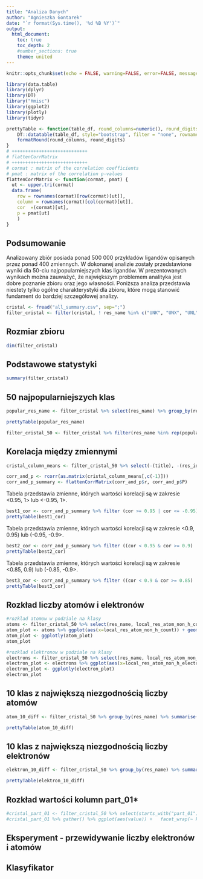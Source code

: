 ```yaml
---
title: "Analiza Danych"
author: "Agnieszka Gontarek"
date: "`r format(Sys.time(), '%d %B %Y')`"
output: 
  html_document:
    toc: true
    toc_depth: 2
    #number_sections: true
    theme: united  
---
```



```r
knitr::opts_chunk$set(echo = FALSE, warning=FALSE, error=FALSE, message=FALSE)
```

``` r
library(data.table)
library(dplyr)
library(DT)
library("Hmisc")
library(ggplot2)
library(plotly)
library(tidyr)
```

``` r
prettyTable <- function(table_df, round_columns=numeric(), round_digits=2) {
    DT::datatable(table_df, style="bootstrap", filter = "none", rownames = FALSE, extensions = "Buttons", options = list(dom = 'Bfrtip', buttons = c('copy', 'csv', 'excel', 'pdf', 'print'))) %>%
    formatRound(round_columns, round_digits)
}
# ++++++++++++++++++++++++++++
# flattenCorrMatrix
# ++++++++++++++++++++++++++++
# cormat : matrix of the correlation coefficients
# pmat : matrix of the correlation p-values
flattenCorrMatrix <- function(cormat, pmat) {
  ut <- upper.tri(cormat)
  data.frame(
    row = rownames(cormat)[row(cormat)[ut]],
    column = rownames(cormat)[col(cormat)[ut]],
    cor  =(cormat)[ut],
    p = pmat[ut]
    )
}
```

## Podsumowanie
Analizowany zbiór posiada ponad 500 000 przykładów ligandów opisanych przez ponad 400 zmiennych. W dokonanej analizie zostały przedstawione wyniki dla 50-ciu najpopularniejszych klas ligandów. W prezentowanych wynikach można zauważyć, że największym problemem analityka jest dobre poznanie zbioru oraz jego własności. Poniższa analiza przedstawia niestety tylko ogólne charakterystyki dla zbioru, które mogą stanowić fundament do bardziej szczegółowej analizy.

``` r
cristal <- fread("all_summary.csv", sep=";")
filter_cristal <- filter(cristal, ! res_name %in% c("UNK", "UNX", "UNL", "DUM", "N", "BLOB", "ALA", "ARG", "ASN", "ASP", "CYS", "GLN", "GLU", "GLY", "HIS", "ILE", "LEU", "LYS", "MET", "MSE", "PHE", "PRO", "SEC", "SER", "THR", "TRP", "TYR", "VAL", "DA", "DG", "DT", "DC", "DU", "A", "G", "T", "C", "U", "HOH", "H20", "WAT"))
```

## Rozmiar zbioru
``` r
dim(filter_cristal)
```

## Podstawowe statystyki
``` r
summary(filter_cristal)
```

## 50 najpopularniejszych klas
``` r
popular_res_name <- filter_cristal %>% select(res_name) %>% group_by(res_name) %>% summarise(count = n()) %>% arrange(desc(count)) %>% head(50)

prettyTable(popular_res_name)

filter_cristal_50 <- filter_cristal %>% filter(res_name %in% rep(popular_res_name$res_name))
```

## Korelacja między zmiennymi
``` r

cristal_column_means <- filter_cristal_50 %>% select(-(title), -(res_id:dict_atom_S_count)) %>% group_by(res_name) %>% summarise_all(mean) %>% select_if(~sum(!is.na(.)) > 0)

corr_and_p <- rcorr(as.matrix(cristal_column_means[,c(-1)]))
corr_and_p_summary <- flattenCorrMatrix(corr_and_p$r, corr_and_p$P)
```

Tabela przedstawia zmienne, których wartości korelacji są w zakresie <0.95, 1> lub <-0.95, 1>.
``` r
best1_cor <- corr_and_p_summary %>% filter (cor >= 0.95 | cor <= -0.95) %>% dplyr::arrange(desc(cor))
prettyTable(best1_cor)
```

Tabela przedstawia zmienne, których wartości korelacji są w zakresie <0.9, 0.95) lub (-0.95, -0.9>.
``` r
best2_cor <- corr_and_p_summary %>% filter ((cor < 0.95 & cor >= 0.9) | (cor > -0.95 & cor <= -0.9)) %>% dplyr::arrange(desc(cor))
prettyTable(best2_cor)
```

Tabela przedstawia zmienne, których wartości korelacji są w zakresie <0.85, 0.9) lub (-0.85, -0.9>.
``` r
best3_cor <- corr_and_p_summary %>% filter ((cor < 0.9 & cor >= 0.85) | (cor > -0.9 & cor <= -0.85)) %>% dplyr::arrange(desc(cor))
prettyTable(best3_cor)
```

## Rozkład liczby atomów i elektronów

``` r
#rozklad atomow w podziale na klasy
atoms <- filter_cristal_50 %>% select(res_name, local_res_atom_non_h_count)
atom_plot <- atoms %>% ggplot(aes(x=local_res_atom_non_h_count)) + geom_density(aes(fill = res_name), alpha = 0.4) + ggtitle("Rozkład atomów z podziałem na poszczególne klasy") + ylab("Gęstość") + xlab("Liczba atomów")
atom_plot <- ggplotly(atom_plot)
atom_plot
```

``` r
#rozklad elektronow w podziale na klasy
electrons <- filter_cristal_50 %>% select(res_name, local_res_atom_non_h_electron_sum)
electron_plot <- electrons %>% ggplot(aes(x=local_res_atom_non_h_electron_sum)) + geom_density(aes(fill = res_name), alpha = 0.4) + ggtitle("Rozkład elektronów z podziałem na poszczególne klasy") + ylab("Gęstość") + xlab("Liczba elektronów")
electron_plot <- ggplotly(electron_plot)
electron_plot
```



## 10 klas z największą niezgodnością liczby atomów
``` r
atom_10_diff <- filter_cristal_50 %>% group_by(res_name) %>% summarise(mean_of_local = mean(local_res_atom_non_h_count), mean_of_dict = mean(dict_atom_non_h_count), euclides_distance=dist(c(mean_of_local,mean_of_dict), method = "euclidean")) %>% arrange(desc(euclides_distance)) %>% head(10)

prettyTable(atom_10_diff)
```

## 10 klas z największą niezgodnością liczby elektronów
``` r
elektron_10_diff <- filter_cristal_50 %>% group_by(res_name) %>% summarise(mean_of_local = mean(local_res_atom_non_h_electron_sum), mean_of_dict = mean(dict_atom_non_h_electron_sum), euclides_distance=dist(c(mean_of_local,mean_of_dict), method = "euclidean")) %>% arrange(desc(euclides_distance)) %>% head(10)

prettyTable(elektron_10_diff)
```


## Rozkład wartości kolumn part_01*
``` r
#cristal_part_01 <- filter_cristal_50 %>% select(starts_with("part_01"))
#cristal_part_01 %>% gather() %>% ggplot(aes(value)) +   facet_wrap(~ key, ncol=4, scales = "free") + #geom_density() + ylab("Gestość") + xlab("Wartość")
```

## Eksperyment - przewidywanie liczby elektronów i atomów

## Klasyfikator